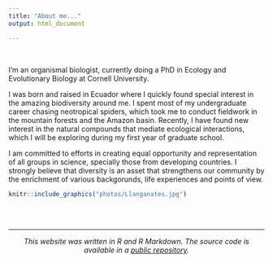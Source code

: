 ```yaml
---
title: "About me..."
output: html_document

---
```


<br>

I'm an organismal biologist, currently doing a PhD in Ecology and Evolutionary Biology at Cornell University.  

I was born and raised in Ecuador where I quickly found special interest in the amazing biodiversity around me. I spent most of my undergraduate career chasing neotropical spiders, which took me to conduct fieldwork in the mountain forests and the Amazon basin. Recently, I have found new interest in the natural compounds that mediate ecological interactions, which I will be exploring during my first year of graduate school.  

I am committed to efforts in creating equal opportunity and representation of all groups in science, specially those from developing countries. I strongly believe that diversity is an asset that strengthens our community by the enrichment of various backgorunds, life experiences and points of view. 


```r

knitr::include_graphics("photos/Llanganates.jpg") 

```



<br>
<br>

***
<center> _This website was written in R and R Markdown. The source code is available in a [public repository](https://github.com/jpj73/personal_website)._ </center>
